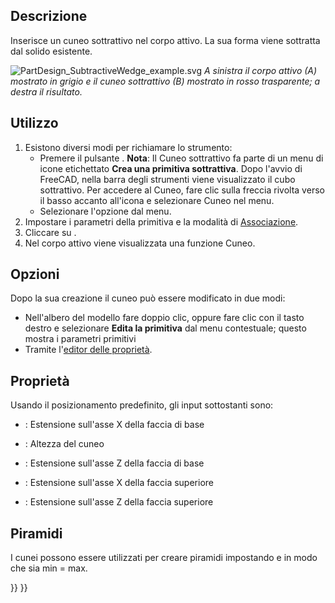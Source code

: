<languages/>

{{Docnav/it
|[[PartDesign_SubtractivePrism/it|Prisma sottrattivo]]
|[[PartDesign_Boolean/it|Operazione booleana]]
|[[PartDesign_Workbench/it|PartDesign]]
|IconL=PartDesign_SubtractivePrism.svg
|IconR=PartDesign_Boolean.svg
|IconC=Workbench_PartDesign.svg
}}

{{GuiCommand/it
|Name=PartDesign SubtractiveWedge
|Name/it=Cuneo sottrattivo
|MenuLocation=Part Design → Crea una primitiva sottrattiva → Cuneo
|Workbenches=[[PartDesign_Workbench/it|PartDesign]]
|Version=0.17
|SeeAlso=[[PartDesign_CompPrimitiveSubtractive/it|Primitiva sottrattiva]], [[PartDesign_AdditiveWedge/it|Cuneo additivo]]
}}

<span id="Description"></span>
==Descrizione==

Inserisce un cuneo sottrattivo nel corpo attivo. La sua forma viene sottratta dal solido esistente.

[[File:PartDesign_SubtractiveWedge_example.svg|none]]
'' A sinistra il corpo attivo (A) mostrato in grigio e il cuneo sottrattivo (B) mostrato in rosso trasparente; a destra il risultato. ''

<span id="Usage"></span>
==Utilizzo==

# Esistono diversi modi per richiamare lo strumento:
#* Premere il pulsante {{Button|[[Image:PartDesign_SubtractiveWedge.svg|16px]] [[PartDesign_SubtractiveWedge|Cuneo sottrattivo]]}}. '''Nota''': Il Cuneo sottrattivo fa parte di un menu di icone etichettato '''Crea una primitiva sottrattiva'''. Dopo l'avvio di FreeCAD, nella barra degli strumenti viene visualizzato il cubo sottrattivo. Per accedere al Cuneo, fare clic sulla freccia rivolta verso il basso accanto all'icona e selezionare Cuneo nel menu.
#* Selezionare l'opzione {{MenuCommand|Part Design → Crea una primitiva sottrattiva → [[Image:PartDesign_SubtractiveWedge.svg|16px]] Cuneo sottrattivo}} dal menu.
# Impostare i parametri della primitiva e la modalità di [[Part_EditAttachment/it|Associazione]].
# Cliccare su {{Button|OK}}.
# Nel corpo attivo viene visualizzata una funzione Cuneo.

<span id="Options"></span>
== Opzioni ==

Dopo la sua creazione il cuneo può essere modificato in due modi:
* Nell'albero del modello fare doppio clic, oppure fare clic con il tasto destro e selezionare '''Edita la primitiva''' dal menu contestuale; questo mostra i parametri primitivi
* Tramite l'[[Property_editor/it|editor delle proprietà]].

<span id="Properties"></span>
== Proprietà ==

Usando il posizionamento predefinito, gli input sottostanti sono:
*{{PropertyData/it|X min/max}} : Estensione sull'asse X della faccia di base
*{{PropertyData/it|Y min/max}}: Altezza del cuneo
*{{PropertyData/it|Z min/max}} : Estensione sull'asse Z della faccia di base
*{{PropertyData/it|X2 min/max}} : Estensione sull'asse X della faccia superiore
*{{PropertyData/it|Z2 min/max}} : Estensione sull'asse Z della faccia superiore

<span id="Pyramids"></span>
==Piramidi==

I cunei possono essere utilizzati per creare piramidi impostando {{PropertyData|X2 min/max}} e {{PropertyData|Z2 min/max}} in modo che sia min = max.


{{Docnav/it
|[[PartDesign_SubtractivePrism/it|Prisma sottrattivo]]
|[[PartDesign_Boolean/it|Operazione booleana]]
|[[PartDesign_Workbench/it|PartDesign]]
|IconL=PartDesign_SubtractivePrism.svg
|IconR=PartDesign_Boolean.svg
|IconC=Workbench_PartDesign.svg
}}

{{PartDesign_Tools_navi{{#translation:}}}}
{{Userdocnavi{{#translation:}}}}